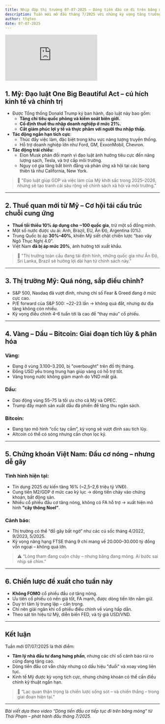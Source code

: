 ```yaml
---
title: Nhịp đập thị trường 07-07-2025 – Dòng tiền đầu cơ đi trên băng mỏng - Cẩn trọng giữa lúc hưng phấn
description: Tuần mới mở đầu tháng 7/2025 với những kỳ vọng tăng trưởng từ đạo luật One Big Beautiful Act tại Mỹ. Trong khi đó, thị trường chứng khoán Việt Nam tiếp tục nóng, dòng tiền đầu cơ tuôn chảy nhưng có dấu hiệu đi trên “băng mỏng”. Liệu đây là cơ hội hay cạm bẫy?
author: ttqteo
date: 07-07-2025
---
```


<div className="mx-auto w-full aspect-video">
  <iframe
    className="w-full h-full"
    src="https://www.youtube.com/embed/Vv6Tm7MFDNk"
    title="DÒNG TIỀN ĐẦU CƠ TIẾP TỤC ĐI TRÊN BĂNG MỎNG? | THAI PHAM"
    frameBorder="0"
    allow="accelerometer; autoplay; clipboard-write; encrypted-media; gyroscope; picture-in-picture; web-share"
    referrerPolicy="strict-origin-when-cross-origin"
    allowFullScreen
  ></iframe>
</div>

## 1. Mỹ: Đạo luật One Big Beautiful Act – cú hích kinh tế và chính trị

- Được Tổng thống Donald Trump ký ban hành, đạo luật này bao gồm:
  - **Tăng chi tiêu quốc phòng và kiểm soát biên giới.**
  - **Cố định thuế thu nhập doanh nghiệp ở mức 21%.**
  - **Cắt giảm phúc lợi y tế và thực phẩm với người thu nhập thấp.**
- **Tác động ngắn hạn tích cực**:
  - Thúc đẩy việc làm, đặc biệt trong khu vực năng lượng truyền thống.
  - Hỗ trợ doanh nghiệp lớn như Ford, GM, ExxonMobil, Chevron.
- **Tác động trái chiều**:
  - Elon Musk phản đối mạnh vì đạo luật ảnh hưởng tiêu cực đến năng lượng sạch, Tesla, và trợ cấp môi trường.
  - Nguy cơ gia tăng bất bình đẳng và phản ứng xã hội tại các bang thiên tả như California, New York.

> 📌 "Đạo luật giúp GDP và việc làm của Mỹ khởi sắc trong 2025–2026, nhưng sẽ tạo tranh cãi sâu rộng về chính sách xã hội và môi trường."

---

## 2. Thuế quan mới từ Mỹ – Cơ hội tái cấu trúc chuỗi cung ứng

- **Thuế tối thiểu 10% áp dụng cho ~100 quốc gia**, trừ một số đồng minh.
- Một số nước được ưu ái: Anh, Brazil, EU, Ấn Độ, Argentina (0%).
- Trung Quốc bị áp **30%–40%**, khiến Mỹ siết chặt chiến lược “bao vây Ngô Thục Nghị 4.0”.
- Việt Nam **đã bị áp mức 20%**, ảnh hưởng tới xuất khẩu.

> 🧭 "Thị trường toàn cầu đang tái định hình, những quốc gia như Ấn Độ, Sri Lanka, Brazil sẽ hưởng lợi dài hạn từ chính sách này."

---

## 3. Thị trường Mỹ: Quá nóng, sắp điều chỉnh?

- S&P 500, Nasdaq đã vượt đỉnh, nhưng chỉ số Fear & Greed đang ở mức cực cao.
- P/E forward của S&P 500: ~22–23 lần → không quá đắt, nhưng dư địa tăng không còn nhiều.
- Kỳ vọng điều chỉnh 4–6 tuần tới là cao để “thay máu” cổ phiếu.

---

## 4. Vàng – Dầu – Bitcoin: Giai đoạn tích lũy & phân hóa

### Vàng:

- Đang ở vùng $3.100–$3.200, bị "overbought" trên đồ thị tháng.
- Đồng USD yếu trong trung hạn giúp vàng có hỗ trợ tốt.
- Vàng trong nước không giảm mạnh do VND mất giá.

### Dầu:

- Dao động vùng $55–$75 là tối ưu cho cả Mỹ và OPEC.
- Trump đẩy mạnh sản xuất dầu đá phiến để tăng thu ngân sách.

### Bitcoin:

- Đang tạo mô hình “cốc tay cầm”, kỳ vọng sẽ vượt đỉnh sau tích lũy.
- Altcoin có thể có sóng nhưng cần chọn lọc kỹ.

---

## 5. Chứng khoán Việt Nam: Đầu cơ nóng – nhưng dễ gãy

### Tình hình hiện tại:

- Tín dụng 2025 dự kiến tăng 16% (~2,5–2,6 triệu tỷ VNĐ).
- Cung tiền M2/GDP ở mức cao kỷ lục → dòng tiền chảy vào chứng khoán, bất động sản.
- Nhiều cổ phiếu đầu cơ tăng nóng, không có FA hỗ trợ → xuất hiện mô hình **"cây thông Noel"**.

### Cảnh báo:

- Thị trường có thể “đổ gãy bất ngờ” như các cú sốc tháng 4/2022, 9/2023, 5/2025.
- Kỳ vọng nâng hạng FTSE tháng 9 chỉ mang về 20.000–30.000 tỷ đồng vốn ngoại – không quá lớn.

> ⚠️ “Lòng tham đang cuộn chảy – nhưng băng đang mỏng. Ai bước sai nhịp sẽ chìm.”

---

## 6. Chiến lược đề xuất cho tuần này

- **Không FOMO** cổ phiếu đầu cơ tăng nóng.
- Ưu tiên cổ phiếu có nền giá tốt, FA mạnh, được dòng tiền lớn nắm giữ.
- Duy trì tâm lý trung lập – cẩn trọng.
- Chỉ nên giải ngân khi cổ phiếu điều chỉnh về vùng hấp dẫn.
- Theo sát tín hiệu từ Mỹ, diễn biến FED, và tỷ giá USD/VND.

---

## Kết luận

Tuần mới 07/07/2025 là thời điểm:

- **Tâm lý nhà đầu tư đang hưng phấn**, nhưng các chỉ số cảnh báo rủi ro cũng đang tăng cao.
- Dòng tiền đầu cơ vẫn chảy nhưng có dấu hiệu "đuối" và xoay vòng liên tục.
- Kinh tế Mỹ được kỳ vọng tích cực, nhưng chứng khoán có thể cần điều chỉnh kỹ thuật ngắn hạn.

> 🧠 “Lạc quan thận trọng là chiến lược sống sót – và chiến thắng – trong giai đoạn hiện tại.”

---

*Bài viết dựa theo video “Dòng tiền đầu cơ tiếp tục đi trên băng mỏng” từ Thái Phạm – phát hành đầu tháng 7/2025.*
